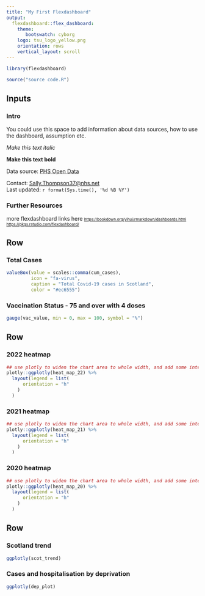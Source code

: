 ```yaml
---
title: "My First Flexdashboard"
output: 
  flexdashboard::flex_dashboard:
    theme:
       bootswatch: cyborg
    logo: tsu_logo_yellow.png
    orientation: rows
    vertical_layout: scroll
---
```


```r
library(flexdashboard)

source("source code.R")

```


Inputs {.sidebar}
-----------------------------------------------------------------------

### Intro
You could use this space to add information about data sources, how to use the dashboard, assumption etc.


*Make this text italic*  

**Make this text bold**  

Data source: 
[PHS Open Data](https://www.opendata.nhs.scot/organization/health_protection)


Contact: [Sally.Thompson37@nhs.net](mailto:sally.thompson37@nhs.net)\
Last updated: `r format(Sys.time(), '%d %B %Y')`

### Further Resources

more flexdashboard links here <font size = "1">
<https://bookdown.org/yihui/rmarkdown/dashboards.html>
<https://pkgs.rstudio.com/flexdashboard/> 
</font>

Row
-----------------------------------------------------------------------

### Total Cases

``` r

valueBox(value = scales::comma(cum_cases), 
         icon = "fa-virus", 
         caption = "Total Covid-19 cases in Scotland", 
         color = "#ec6555")

```


### Vaccination Status - 75 and over with 4 doses

``` r

gauge(vac_value, min = 0, max = 100, symbol = "%") 

```

Row {.tabset .tabset-fade}
-----------------------------------------------------------------------

### 2022 heatmap

```r

## use plotly to widen the chart area to whole width, and add some interactivity
plotly::ggplotly(heat_map_22) %>%
  layout(legend = list(
      orientation = "h"
    )
  )

```

### 2021 heatmap

```r

## use plotly to widen the chart area to whole width, and add some interactivity
plotly::ggplotly(heat_map_21) %>%
  layout(legend = list(
      orientation = "h"
    )
  )

```

### 2020 heatmap

```r

## use plotly to widen the chart area to whole width, and add some interactivity
plotly::ggplotly(heat_map_20) %>%
  layout(legend = list(
      orientation = "h"
    )
  )

```

Row 
-----------------------------------------------------------------------

### Scotland trend

```r

ggplotly(scot_trend)

```

### Cases and hospitalisation by deprivation 

``` r

ggplotly(dep_plot)

```


